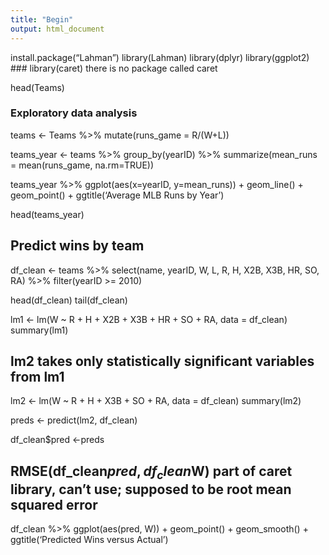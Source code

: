 ---
title: "Begin"
output: html_document
---

install.package("Lahman")
library(Lahman)
library(dplyr)
library(ggplot2)
### library(caret) there is no package called caret

head(Teams)

### Exploratory data analysis


teams <- Teams %>%
  mutate(runs_game = R/(W+L))
  
teams_year <- teams %>%
  group_by(yearID) %>%
  summarize(mean_runs = mean(runs_game, na.rm=TRUE))

 
teams_year %>%
  ggplot(aes(x=yearID, y=mean_runs)) +
  geom_line() + 
  geom_point() + 
  ggtitle('Average MLB Runs by Year')


head(teams_year)


## Predict wins by team ##


df_clean <- teams %>%
  select(name, yearID, W, L, R, H, X2B, X3B, HR, SO, RA) %>%
  filter(yearID >= 2010)
  

head(df_clean)
tail(df_clean)

lm1 <- lm(W ~ R + H + X2B + X3B + HR + SO + RA, data = df_clean)
summary(lm1)

## lm2 takes only statistically significant variables from lm1
lm2 <- lm(W ~ R + H + X3B + SO + RA, data = df_clean)
summary(lm2)


preds <- predict(lm2, df_clean)

df_clean$pred <-preds

## RMSE(df_clean$pred, df_clean$W) part of caret library, can't use; supposed to be root mean squared error

df_clean %>%
  ggplot(aes(pred, W)) + 
  geom_point() +
  geom_smooth() +
  ggtitle('Predicted Wins versus Actual')